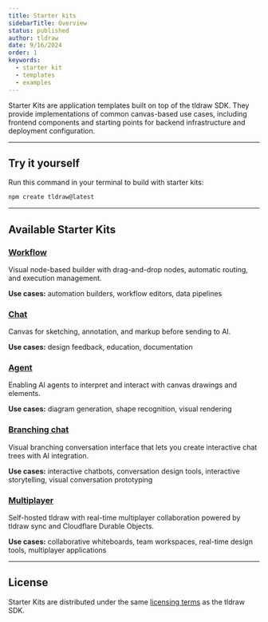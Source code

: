 ```yaml
---
title: Starter kits
sidebarTitle: Overview
status: published
author: tldraw
date: 9/16/2024
order: 1
keywords:
  - starter kit
  - templates
  - examples
---
```


Starter Kits are application templates built on top of the tldraw SDK. They provide implementations of common canvas-based use cases, including frontend components and starting points for backend infrastructure and deployment configuration.

---

## Try it yourself

Run this command in your terminal to build with starter kits:

```bash
npm create tldraw@latest
```

---

## Available Starter Kits

### [Workflow](/starter-kits/workflow)

Visual node-based builder with drag-and-drop nodes, automatic routing, and execution management.

**Use cases:** automation builders, workflow editors, data pipelines

### [Chat](/starter-kits/chat)

Canvas for sketching, annotation, and markup before sending to AI.

**Use cases:** design feedback, education, documentation

### [Agent](/starter-kits/agent)

Enabling AI agents to interpret and interact with canvas drawings and elements.

**Use cases:** diagram generation, shape recognition, visual rendering

### [Branching chat](/starter-kits/branching-chat)

Visual branching conversation interface that lets you create interactive chat trees with AI integration.

**Use cases:** interactive chatbots, conversation design tools, interactive storytelling, visual conversation prototyping

### [Multiplayer](/starter-kits/multiplayer)

Self-hosted tldraw with real-time multiplayer collaboration powered by tldraw sync and Cloudflare Durable Objects.

**Use cases:** collaborative whiteboards, team workspaces, real-time design tools, multiplayer applications

---

## License

Starter Kits are distributed under the same [licensing terms](/community/license) as the tldraw SDK.
